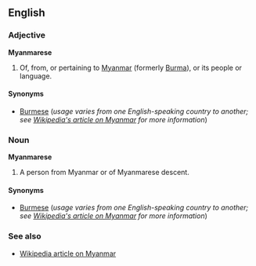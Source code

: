 ==English==
===Adjective===
'''Myanmarese'''

#Of, from, or pertaining to [[Myanmar]] (formerly [[Burma]]), or its people or language.

====Synonyms====
*[[Burmese]] (''usage varies from one English-speaking country to another; see [[w:Myanmar|Wikipedia's article on Myanmar]] for more information'')

===Noun===
'''Myanmarese'''

#A person from Myanmar or of Myanmarese descent.

====Synonyms====
*[[Burmese]] (''usage varies from one English-speaking country to another; see [[w:Myanmar|Wikipedia's article on Myanmar]] for more information'')

===See also===
*[[w:Myanmar|Wikipedia article on Myanmar]]